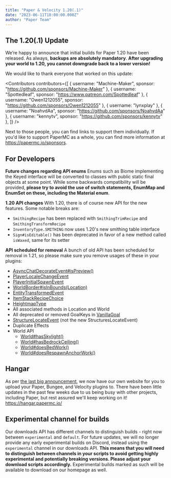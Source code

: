 ```yaml
---
title: "Paper & Velocity 1.20(.1)"
date: "2023-06-11T18:00:00.000Z"
author: "Paper Team"
---
```


## The 1.20(.1) Update

We’re happy to announce that initial builds for Paper 1.20 have been released. As always, **backups are absolutely mandatory**. **After upgrading your world to 1.20, you cannot downgrade back to a lower version!**

We would like to thank everyone that worked on this update:

<Contributors
  contributors={[
    { username: "Machine-Maker", sponsor: "https://github.com/sponsors/Machine-Maker" },
    { username: "Spottedleaf", sponsor: "https://www.patreon.com/Spottedleaf" },
    { username: "Owen1212055", sponsor: "https://github.com/sponsors/Owen1212055" },
    { username: "lynxplay" },
    { username: "NoahvdAa", sponsor: "https://github.com/sponsors/NoahvdAa" },
    { username: "kennytv", sponsor: "https://github.com/sponsors/kennytv" },
  ]}
/>

Next to those people, you can find links to support them individually. If you'd like to support PaperMC as a whole, you can find more information at https://papermc.io/sponsors.

## For Developers

**Future changes regarding API enums**
Enums such as Biome implementing the Keyed interface will be converted to classes with public static final objects at some point. While some backwards compatibility will be provided, **please try to avoid the use of switch statements, EnumMap and EnumSet on these, including the Material enum**.

**1.20 API changes**
With 1.20, there is of course new API for the new features. Some notable breaks are:

- `SmithingRecipe` has been replaced with `SmithingTrimRecipe` and `SmithingTransformRecipe`
- `InventoryType.SMITHING` now uses 1.20's new smithing table interface
- `Sign#isEditable()` has been deprecated in favor of a new method called `isWaxed`, same for its setter

**API scheduled for removal**
A bunch of old API has been scheduled for removal in 1.21, so please make sure you remove usages of these in your plugins:

- [AsyncChatDecorateEvent#isPreview()](<https://jd.papermc.io/paper/1.19/io/papermc/paper/event/player/AsyncChatDecorateEvent.html#isPreview()>)
- [PlayerLocaleChangeEvent](https://jd.papermc.io/paper/1.19/com/destroystokyo/paper/event/player/PlayerLocaleChangeEvent.html)
- [PlayerInitialSpawnEvent](https://jd.papermc.io/paper/1.19/com/destroystokyo/paper/event/player/PlayerInitialSpawnEvent.html)
- [WorldBorder#isInBounds(Location)](<https://jd.papermc.io/paper/1.19/org/bukkit/WorldBorder.html#isInBounds(org.bukkit.Location)>)
- [EntityTransformedEvent](https://jd.papermc.io/paper/1.19/com/destroystokyo/paper/event/entity/EntityTransformedEvent.html)
- [ItemStackRecipeChoice](https://jd.papermc.io/paper/1.19/com/destroystokyo/paper/inventory/ItemStackRecipeChoice.html)
- [HeightmapType](https://jd.papermc.io/paper/1.19/com/destroystokyo/paper/HeightmapType.html)
- All associated methods in Location and World
- All deprecated or removed GoalKeys in [VanillaGoal](https://jd.papermc.io/paper/1.19/com/destroystokyo/paper/entity/ai/VanillaGoal.html)
- [StructureLocateEvent](https://jd.papermc.io/paper/1.19/io/papermc/paper/event/world/StructureLocateEvent.html) (not the new StructuresLocateEvent)
- Duplicate Effects
- World API
  - [World#hasSkylight()](<https://jd.papermc.io/paper/1.19/org/bukkit/World.html#hasSkylight()>)
  - [World#hasBedrockCeiling()](<https://jd.papermc.io/paper/1.19/org/bukkit/World.html#hasBedrockCeiling()>)
  - [World#doesBedWork()](<https://jd.papermc.io/paper/1.19/org/bukkit/World.html#doesBedWork()>)
  - [World#doesRespawnAnchorWork()](<https://jd.papermc.io/paper/1.19/org/bukkit/World.html#doesRespawnAnchorWork()>)

## Hangar

As per [the last big announcement](https://forums.papermc.io/threads/hangar-papermcs-plugin-repository.691/), we now have our own website for you to upload your Paper, Bungee, and Velocity plugins to. There have been little updates in the past few weeks due to us being busy with other projects, including Paper, but rest assured we'll keep working on it! https://hangar.papermc.io/

## Experimental channel for builds

Our downloads API has different channels to distinguish builds - right now between `experimental` and `default`. For future updates, we will no longer provide any early experimental builds on Discord, instead using the `experimental` channel in our downloads API. **This means that you will need to distinguish between channels in your scripts to avoid getting highly experimental and potentially breaking versions. Please adjust your download scripts accordingly.** Experimental builds marked as such will be available to download on our homepage as well.

